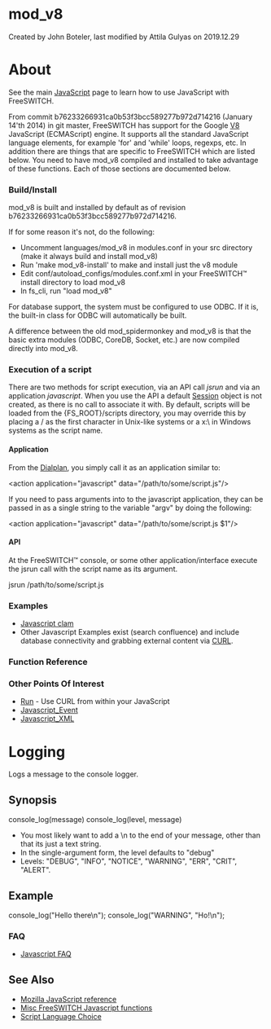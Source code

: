 
# mod_v8 

 Created by  John Boteler, last modified by  Attila Gulyas on 2019.12.29

# About

See the main [JavaScript](../Client-and-Developer-Interfaces/JavaScript/index.mdx#api) page to learn how to use JavaScript with FreeSWITCH.

From commit b76233266931ca0b53f3bcc589277b972d714216 (January 14'th 2014) in git master, FreeSWITCH has support for the Google [V8](https://code.google.com/p/v8/) JavaScript (ECMAScript) engine. It supports all the standard JavaScript language elements, for example 'for' and 'while' loops, regexps, etc. In addition there are things that are specific to FreeSWITCH which are listed below. You need to have mod\_v8 compiled and installed to take advantage of these functions. Each of those sections are documented below.

### Build/Install

mod\_v8 is built and installed by default as of revision b76233266931ca0b53f3bcc589277b972d714216.

If for some reason it's not, do the following:

* Uncomment languages/mod\_v8 in modules.conf in your src directory (make it always build and install mod\_v8)
* Run 'make mod\_v8-install' to make and install just the v8 module
* Edit conf/autoload\_configs/modules.conf.xml in your FreeSWITCH™ install directory to load mod\_v8
* In fs\_cli, run "load mod\_v8"

For database support, the system must be configured to use ODBC. If it is, the built-in class for ODBC will automatically be built.

A difference between the old mod\_spidermonkey and mod\_v8 is that the basic extra modules (ODBC, CoreDB, Socket, etc.) are now compiled directly into mod\_v8.

### Execution of a script

There are two methods for script execution, via an API call _jsrun_ and via an application _javascript_. When you use the API a default [Session](../Client-and-Developer-Interfaces/JavaScript/Session/index.mdx#methods) object is not created, as there is no call to associate it with. By default, scripts will be loaded from the {FS\_ROOT}/scripts directory, you may override this by placing a / as the first character in Unix-like systems or a x:\\ in Windows systems as the script name.

#### Application

From the [Dialplan](../Dialplan/XML-Dialplan/index.mdx#why), you simply call it as an application similar to:

&lt;action application="javascript" data="/path/to/some/script.js"/>

If you need to pass arguments into to the javascript application, they can be passed in as a single string to the variable "argv" by doing the following:

&lt;action application="javascript" data="/path/to/some/script.js $1"/>

#### API

At the FreeSWITCH™ console, or some other application/interface execute the jsrun call with the script name as its argument.

jsrun /path/to/some/script.js

  
###  Examples 

* [Javascript clam](../Client-and-Developer-Interfaces/JavaScript/Javascript-Examples/JavaScript-Example---cnam_7144664.mdx#about)
* Other Javascript Examples exist (search confluence) and include database connectivity and grabbing external content via [CURL](http://en.wikipedia.org/wiki/CURL).

###  Function Reference 

###  Other Points Of Interest 

* [Run](../Client-and-Developer-Interfaces/JavaScript/JavaScript-API-Reference/Run_13173558.mdx#--) \- Use CURL from within your JavaScript
* [Javascript\_Event](../Client-and-Developer-Interfaces/JavaScript/JavaScript-Event/JavaScript-Event-Handler_7144102.mdx#about)
* [Javascript\_XML](../Client-and-Developer-Interfaces/JavaScript/Javascript-Examples/JavaScript-example---XML_7144136.mdx#about)

# Logging

Logs a message to the console logger.

## Synopsis

console_log(message)
console_log(level, message)

* You most likely want to add a \\n to the end of your message, other than that its just a text string.
* In the single-argument form, the level defaults to "debug"
* Levels: "DEBUG", "INFO", "NOTICE", "WARNING", "ERR", "CRIT", "ALERT".

## Example

console_log("Hello there\n");
console_log("WARNING", "Ho!\n");

### FAQ

* [Javascript FAQ](../Client-and-Developer-Interfaces/JavaScript/index.mdx#-freeswitch--javascript-)

##  See Also 

* [Mozilla JavaScript reference](http://developer.mozilla.org/en/docs/JavaScript)
* [Misc FreeSWITCH Javascript functions](../Client-and-Developer-Interfaces/JavaScript/Javascript-Miscellaneous_16352162.mdx#-freeswitch--javascript-miscellaneous-)
* [Script Language Choice](../Client-and-Developer-Interfaces/Script-Language-Choice_1048942.mdx#about)


